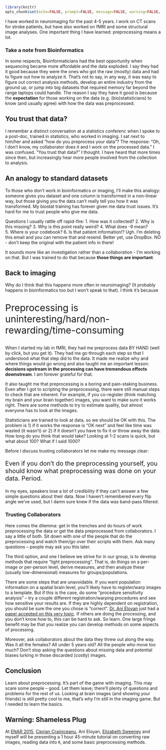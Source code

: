 ```r
library(knitr)
opts_chunk$set(echo=FALSE, prompt=FALSE, message=FALSE, warning=FALSE, comment="", results='hide')
```

I have worked in neuroimaging for the past 4-5 years.  I work on CT scans for stroke patients, but have also worked on fMRI and some structural image analyses.  One important thing I have learned: preprocessing means a lot.

### Take a note from Bioinformatics
In some respects, Bioinformaticians had the best opportunity when sequencing became more affordable and the data exploded.  I say they had it good because they were the ones who got the raw (mostly) data and had to figure out how to analyze it.  That's not to say, in any way, it was easy to figure out correct analysis methods, develop an entire industry from the ground up, or jump into big datasets that required memory far beyond the range laptops could handle.  The reason I say they have it good is because the **expectation** for those working on the data (e.g. (bio)statisticians) to know (and usually agree) with how the data was preprocessed.

## You trust that data?
I remember a distinct conversation at a statistics conferenc when I spoke to a post-doc, trained in statistics, who worked in imaging.  I sat next to him/her and asked "how do you preprocess your data"?  The response: "Oh, I don't know, my collaborator does it and I work on the processed data."  I was confused.  "You trust that data?" I thought.  I have heard that more times since then, but increasingly hear more people involved from the collection to analysis.

## An analogy to standard datasets
To those who don't work in bioinformatics or imaging, I'll make this analogy: someone gives you dataset and one column is transformed in a non-linear way, but those giving you the data can't really tell you how it was transformed.  My biostat training has forever given me data trust issues.  It's hard for me to trust people who give me data.

Questions I usually rattle off rapid-fire:
1.  How was it collected?
2.  Why is this missing?
3.  Why is this point really weird?
4.  What does -9 mean?  
5.  Where is your codebook?
6.  Is that patient information!?  Ugh.  I'm deleting this email and you can remove that and resend.  Better yet, use DropBox.  NO - don't keep the original with the patient info in there!  

It sounds more like an investigation rather than a collaboration - I'm working on that.  But I was trained to do that because **those things are important**.  

## Back to imaging
Why do I think that this happens more often in neuroimaging? (It probably happens in bioinformatics too but I won't speak to that).  I think it's because 
<p style="font-size: 30px;">Preprocessing is uninteresting/hard/non-rewarding/time-consuming</p>

When I started my lab in fMRI, they had me preprocess data BY HAND (well by click, but you get it).  They had me go through each step so that I understood what that step did to the data.  It made me realize why and where things would go wrong and also taught me an important lesson: **decisions upstream in the processing can have tremendous effects downstream**.  I am forever grateful for that.

It also taught me that preprocessing is a boring and pain-staking business.  Even after I got to scripting the preprocessing, there were still manual steps to check that are inherent.  For example, if you co-register (think matching my brain and your brain together) images, you want to make sure it works right.  There are some methods to try to estimate quality, but almost everyone has to look at the images.  

Statisticians are trained to look at data, so we should be OK with this.  The problem is 1) if it works the response is "OK next" and feel like time was wasted (it wasn't) or 2) if it doesn't you have to fix it or throw away the data.  How long do you think that would take? Looking at 1-2 scans is quick, but what about 100?  What if I said 1000?  

Before I discuss trusting collaborators let me make my message clear:
<p style="font-size: 20px;">Even if you don't do the preprocessing yourself, you should know what preprocessing was done on your data. Period.</p>  In my eyes, speakers lose a lot of credibility if they can't answer a few simple questions about their data.  Now I haven't remembered every flip angle we've used, but I damn sure knew if the data was band-pass filtered.

### Trusting Collaborators
Here comes the dilemma: get in the trenches and do hours of work preprocessing the data or get the data preprocessed from collaborators.  I say a little of both.  Sit down with one of the people that do the preprocessing and watch them/go over their scripts with them.  Ask many questions -- people may ask you this later.

The third option, and one I believe we strive for in our group, is to develop methods that require "light preprocessing".  That is, do things on a per-image or per-person level, derive measures, and then analyze these (usually low-dimensional) measures for groups/populations.  

There are some steps that are unavoidable.  If you want population information on a spatial brain level, you'll likely have to register/warp images to a template.  But if this is the case, do some "procedure sensitivity analysis" -- try a couple different registration/warping procedures and see how sensitive your results are.  If they are highly dependent on registration, you should be sure the one you chose is "correct".  [Dr. Ani Eloyan](http://www.biostat.jhsph.edu/~aeloyan/Home.html) just had a [paper accepted on this very topic](REF).  If others are doing the processing, and you don't know how to, this can be hard to ask.  So learn.  One large fringe benefit may be that you realize you can develop methods on some aspects of processing.

Moreover, ask collaborators about the data they threw out along the way.  Was it all the females? All under 5 years old?  All the people who move too much? Don't stop asking the questions about missing data and potential biases lurking in those discarded (costly) images.

## Conclusion
Learn about preprocessing.  It's part of the game with imaging.  This may scare some people -- good.  Let them leave; there'll plenty of questions and problems for the rest of us.  Looking at brain images (and showing your friends) is still pretty cool to me, that's why I'm still in the imaging game.  But I needed to learn the basics.  

## Warning: Shameless Plug
At [ENAR 2015](http://www.enar.org/meetings.cfm), [Ciprian Crainiceanu](http://www.biostat.jhsph.edu/~ccrainic/), Ani Eloyan, [Elizabeth Sweeney](http://elizabethmargaretsweeney.wordpress.com/) and myself will be presenting a 1 hour 45-minute tutorial on converting raw images, reading data into `R`, and some basic preprocessing methods.
